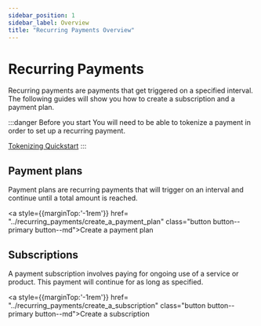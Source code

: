 ```yaml
---
sidebar_position: 1
sidebar_label: Overview
title: "Recurring Payments Overview"
---
```





# Recurring Payments
Recurring payments are payments that get triggered on a specified interval. The following guides will show you how to create a subscription and a payment plan.

:::danger Before you start
You will need to be able to tokenize a payment in order to set up a recurring payment.

<a href= "../../main/online_payments/tokenizing/quickstart" class="button button--primary button--md">Tokenizing Quickstart</a>
:::

## Payment plans
Payment plans are recurring payments that will trigger on an interval and continue until a total amount is reached.

<a style={{marginTop:'-1rem'}} href= "../recurring_payments/create_a_payment_plan" class="button button--primary button--md">Create a payment plan</a>

## Subscriptions
A payment subscription involves paying for ongoing use of a service or product. This payment will continue for as long as specified.

<a style={{marginTop:'-1rem'}} href= "../recurring_payments/create_a_subscription" class="button button--primary button--md">Create a subscription</a>






